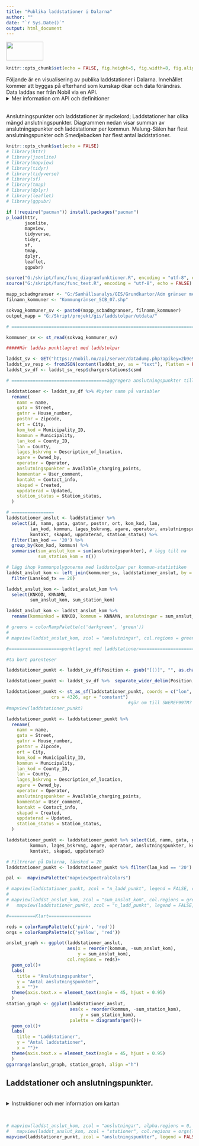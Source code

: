 ```yaml
---
title: "Publika laddstationer i Dalarna"
author: ""
date: "`r Sys.Date()`"
output: html_document
---
```

:::{#header}
<img src="logo_liggande_platta_farg.png" height="50" width="100" margin="0 auto"/>
:::

```r
knitr::opts_chunk$set(echo = FALSE, fig.height=5, fig.width=8, fig.align='center')
```


Följande är en visualisering av publika laddstationer i Dalarna. Innehållet kommer att byggas på efterhand som kunskap ökar och data förändras. Data laddas ner från Nobil via en API.
<br>
<details>
  <summary>Mer information om API och definitioner</summary>
<div title="Källa: Energimyndigheten"> En API är kortfattat en länk mellan två maskiner, vilket möjliggör automatiserad uppdatering av data direkt från källan.<https://www.energimyndigheten.se/klimat--miljo/transporter/energieffektiva-och-fossilfria-fordon-och-transporter/laddinfrastruktur/registrera-din-laddstation/utvecklare/></div>  
Energimyndigheten definierar publik laddning som "en laddstation som står placerad där vem som helst kan ladda bilen, till exempel utmed landsvägar, i parkeringshus, vid köpcentrum, vid infartsparkeringar eller resecentrum." <https://www.energimyndigheten.se/klimat--miljo/transporter/energieffektiva-och-fossilfria-fordon-och-transporter/laddinfrastruktur/>.

</details>
<br>
Anslutningspunkter och laddstationer är nyckelord; Laddstationer har olika mängd anslutningspunkter. Diagrammen nedan visar summan av anslutningspunkter och laddstationer per kommun. Malung-Sälen har flest anslutningspunkter och Smedjebacken har flest antal laddstationer.


```r
knitr::opts_chunk$set(echo = FALSE)
# library(httr)
# library(jsonlite)
# library(mapview)
# library(tidyr)
# library(tidyverse)
# library(sf)
# library(tmap)
# library(dplyr)
# library(leaflet)
# library(ggpubr)

if (!require("pacman")) install.packages("pacman")
p_load(httr,
       jsonlite,
       mapview,
       tidyverse,
       tidyr,
       sf,
       tmap,
       dplyr,
       leaflet,
       ggpubr)

source("G:/skript/func/func_diagramfunktioner.R", encoding = "utf-8", echo = FALSE)
source("G:/skript/func/func_text.R", encoding = "utf-8", echo = FALSE)

mapp_scbadmgranser <- "G:/Samhällsanalys/GIS/Grundkartor/Adm gränser med kustgränser/"
filnamn_kommuner <- "Kommungränser_SCB_07.shp"

sokvag_kommuner_sv <- paste0(mapp_scbadmgranser, filnamn_kommuner)
output_mapp = "G:/Skript/projekt/gis/laddstolpar/utdata/" 

# ==========================================================================================================

kommuner_sv <- st_read(sokvag_kommuner_sv)

#####Här laddas punktlagret med laddstolpar

laddst_sv <- GET("https://nobil.no/api/server/datadump.php?apikey=2b9e9c013e44cd573e8f4b2db6813ad1&countrycode=SWE&fromdate=2012-06-02&format=json&file=false")
laddst_sv_resp <- fromJSON(content(laddst_sv, as = "text"), flatten = FALSE)
laddst_sv_df <- laddst_sv_resp$chargerstations$csmd


```

```r
# ====================================aggregera anslutningspunkter till kommuner ==============================================

laddstationer <- laddst_sv_df %>% #byter namn på variabler 
  rename(
    namn = name,
    gata = Street,
    gatnr = House_number,
    postnr = Zipcode,
    ort = City,
    kom_kod = Municipality_ID,
    kommun = Municipality,
    lan_kod = County_ID,
    lan = County,
    lages_bskrvng = Description_of_location,
    agare = Owned_by,
    operator = Operator,
    anslutningspunkter = Available_charging_points,
    kommentar = User_comment,
    kontakt = Contact_info,
    skapad = Created,
    uppdaterad = Updated,
    station_status = Station_status,
  )

# ================
laddstationer_anslut <- laddstationer %>% 
  select(id, namn, gata, gatnr, postnr, ort, kom_kod, lan,
         lan_kod, kommun, lages_bskrvng, agare, operator, anslutningspunkter, kommentar, 
         kontakt, skapad, uppdaterad, station_status) %>% 
  filter(lan_kod == '20') %>% 
  group_by(kom_kod, kommun) %>%
  summarise(sum_anslut_kom = sum(anslutningspunkter), # lägg till na
            sum_station_kom = n())

# lägg ihop kommunpolygonerna med laddstolpar per kommun-statistiken
laddst_anslut_kom <- left_join(kommuner_sv, laddstationer_anslut, by = c("KNKOD" = "kom_kod")) %>% 
  filter(Lanskod_tx == 20)

laddst_anslut_kom <- laddst_anslut_kom %>% 
  select(KNKOD, KNNAMN,
         sum_anslut_kom, sum_station_kom)

laddst_anslut_kom <- laddst_anslut_kom %>%
  rename(kommunkod = KNKOD, kommun = KNNAMN, anslutningar = sum_anslut_kom, stationer = sum_station_kom)

# greens = colorRampPalette(c('darkgreen', 'green'))
# 
# mapview(laddst_anslut_kom, zcol = "anslutningar", col.regions = greens(laddst_anslut_kom$anslutningar), at = seq(0, 150, 50))

#====================punktlagret med laddstationer===============================

#ta bort parenteser

laddstationer_punkt <- laddst_sv_df$Position <- gsub("[()]", "", as.character(laddst_sv_df$Position))

laddstationer_punkt <- laddst_sv_df %>%  separate_wider_delim(Position, ",", names = c("lat", "lon")) #WGS84 Decimal (lat, lon) 

laddstationer_punkt <- st_as_sf(laddstationer_punkt, coords = c("lon", "lat"), 
                 crs = 4326, agr = "constant")
                                              #gör om till SWEREF99TM?
#mapview(laddstationer_punkt)

laddstationer_punkt <- laddstationer_punkt %>% 
  rename(
    namn = name,
    gata = Street,
    gatnr = House_number,
    postnr = Zipcode,
    ort = City,
    kom_kod = Municipality_ID,
    kommun = Municipality,
    lan_kod = County_ID,
    lan = County,
    lages_bskrvng = Description_of_location,
    agare = Owned_by,
    operator = Operator,
    anslutningspunkter = Available_charging_points,
    kommentar = User_comment,
    kontakt = Contact_info,
    skapad = Created,
    uppdaterad = Updated,
    station_status = Station_status,
  ) 

laddstationer_punkt <- laddstationer_punkt %>% select(id, namn, gata, gatnr, postnr, ort, kom_kod, lan, lan_kod, 
         kommun, lages_bskrvng, agare, operator, anslutningspunkter, kommentar, 
         kontakt, skapad, uppdaterad)

# Filtrerar på Dalarna, länskod = 20
laddstationer_punkt <- laddstationer_punkt %>% filter(lan_kod == '20')

pal <-  mapviewPalette("mapviewSpectralColors")

# mapview(laddstationer_punkt, zcol = "n_ladd_punkt", legend = FALSE, col.regions = pal(15))
# 
# mapview(laddst_anslut_kom, zcol = "sum_anslut_kom", col.regions = greens(laddst_anslut_kom$sum_anslut_kom), at = seq(0, 150, 50))+
#   mapview(laddstationer_punkt, zcol = "n_ladd_punkt", legend = FALSE, col.regions = pal(15))

#==========Klart================


```


```r
reds = colorRampPalette(c('pink', 'red'))
orgs = colorRampPalette(c('yellow', 'red'))

anslut_graph <- ggplot(laddstationer_anslut,
                       aes(x = reorder(kommun, -sum_anslut_kom),
                           y = sum_anslut_kom),
                       col.regions = reds)+
  geom_col()+
  labs(
    title = "Anslutningspunkter",
    y = "Antal anslutningspunkter",
    x = "")+
  theme(axis.text.x = element_text(angle = 45, hjust = 0.95)
  )
station_graph <- ggplot(laddstationer_anslut,
                        aes(x = reorder(kommun, -sum_station_kom),
                            y = sum_station_kom),
                        palette = diagramfarger())+
  geom_col()+
  labs(
    title = "Laddstationer",
    y = "Antal laddstationer",
    x = "")+
  theme(axis.text.x = element_text(angle = 45, hjust = 0.95)
  )
ggarrange(anslut_graph, station_graph, align ="h")

```

## Laddstationer och anslutningspunkter.
<br>
<details>
  <summary>Instruktioner och mer information om kartan</summary>
Kartan är interaktiv med lager som kan tändas och släckas med ikonen under zoom uppe till vänster i kartan. Det primära kartlagret är laddstationer. Ett vänsterklick på ett objekt visar all tillgänglig information i den tabell som ligger till grund för aktuellt lager (ett vänsterklick utanför popupen i kartan stänger tabellen). När muspekaren vilar på ett objekt visas antal anslutningspunkter på aktuell laddstation. 

</details>
<br>

```r



# mapview(laddst_anslut_kom, zcol = "anslutningar", alpha.regions = 0, layer.name = c("Anslutningspunkter"))+
#   mapview(laddst_anslut_kom, zcol = "stationer", col.regions = orgs(laddst_anslut_kom$stationer), at = seq(0, 45, 15), alpha.regions = 0.2, layer.name = c("Laddstationer"))+
mapview(laddstationer_punkt, zcol = "anslutningspunkter", legend = FALSE, lwd = 1, col.regions = pal(15), layer.name = c("Laddstationer"))

```

